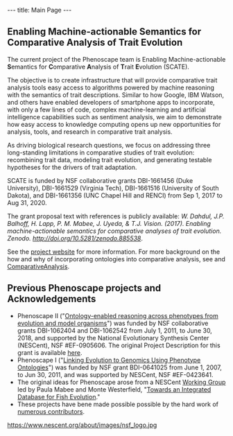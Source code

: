 ---
title: Main Page
---

{{EventBox1|
* Try the [http://kb.phenoscape.org Phenoscape Knowledgebase].  Your feedback is welcome!
* Check out the latest news on the [http://blog.phenoscape.org/ Phenoscape blog]
* Learn more in one of our upcoming [[training workshops]]
}}

== Enabling Machine-actionable Semantics for Comparative Analysis of Trait Evolution ==

The current project of the Phenoscape team is Enabling Machine-actionable '''S'''emantics for '''C'''omparative '''A'''nalysis of '''T'''rait '''E'''volution (SCATE). 

The objective is to create infrastructure that will provide comparative trait analysis tools easy access to algorithms powered by machine reasoning with the semantics of trait descriptions. Similar to how Google, IBM Watson, and others have enabled developers of smartphone apps to incorporate, with only a few lines of code, complex machine-learning and artificial intelligence capabilities such as sentiment analysis, we aim to demonstrate how easy access to knowledge computing opens up new opportunities for analysis, tools, and research in comparative trait analysis. 

As driving biological research questions, we focus on addressing three long-standing limitations in comparative studies of trait evolution: recombining trait data, modeling trait evolution, and generating testable hypotheses for the drivers of trait adaptation.

SCATE is funded by NSF collaborative grants DBI-1661456 (Duke University), DBI-1661529 (Virginia Tech), DBI-1661516 (University of South Dakota), and DBI-1661356 (UNC Chapel Hill and RENCI) from Sep 1, 2017 to Aug 31, 2020. 

The grant proposal text with references is publicly available: ''W. Dahdul, J.P. Balhoff, H. Lapp, P. M. Mabee, J. Uyeda, & T.J. Vision. (2017). Enabling machine-actionable semantics for comparative analyses of trait evolution. Zenodo. http://doi.org/10.5281/zenodo.885538''.

See the [http://scate.phenoscape.org project website] for more information.  For more background on the how and why of incorporating ontologies into comparative analysis, see and [[ComparativeAnalysis]].

== Previous Phenoscape projects and Acknowledgements ==
* Phenoscape II ("[[Ontology-enabled reasoning across phenotypes from evolution and model organisms]]") was funded by NSF collaborative grants DBI-1062404 and DBI-1062542 from July 1, 2011, to June 30, 2018, and supported by the National Evolutionary Synthesis Center (NESCent), NSF #EF-0905606.  The original Project Description for this grant is available [[:File:Phenoscape_Project_description_refs.pdf| here]].
* Phenoscape I ("[[Linking Evolution to Genomics Using Phenotype Ontologies]]") was funded by NSF grant BDI-0641025 from June 1, 2007, to Jun 30, 2011, and was supported by NESCent, NSF #EF-0423641. 
* The original ideas for Phenoscape arose from a NESCent <span class="plainlinks">[http://www.nescent.org/science/workinggroup.php Working Group]</span> led by Paula Mabee and Monte Westerfield, "[[Fish Evolution Working Group|Towards an Integrated Database for Fish Evolution]]."
* These projects have bene made possible possible by the hard work of [[Acknowledgments#Contributors| numerous contributors]].

https://www.nescent.org/about/images/nsf_logo.jpg